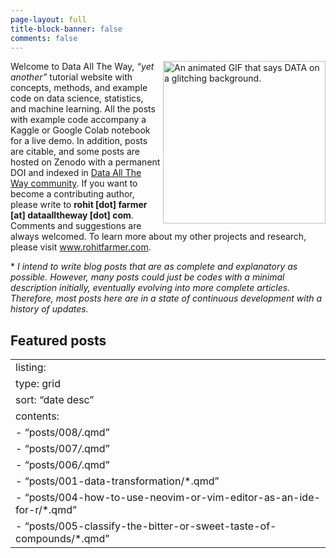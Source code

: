 ```yaml
---
page-layout: full
title-block-banner: false
comments: false
---
```


<p>

<a href="https://giphy.com/gifs/animation-ryan-seslow-3osxYc2axjCJNsCXyE"><img src="https://media.giphy.com/media/3osxYc2axjCJNsCXyE/giphy.gif" alt="An animated GIF that says DATA on a glitching background." align="right" width="260"/></a>

Welcome to Data All The Way, *"yet another"* tutorial website with concepts, methods, and example code on data science, statistics, and machine learning. All the posts with example code accompany a Kaggle or Google Colab notebook for a live demo. In addition, posts are citable, and some posts are hosted on Zenodo with a permanent DOI and indexed in [Data All The Way community](https://zenodo.org/communities/data-all-the-way/). If you want to become a contributing author, please write to **rohit \[dot\] farmer \[at\] dataalltheway \[dot\] com**. Comments and suggestions are always welcomed. To learn more about my other projects and research, please visit [www.rohitfarmer.com](www.rohitfarmer.com).

\* *I intend to write blog posts that are as complete and explanatory as possible. However, many posts could just be codes with a minimal description initially, eventually evolving into more complete articles. Therefore, most posts here are in a state of continuous development with a history of updates.*

</p>

## Featured posts

---
listing:
  type: grid
  sort: "date desc"
  contents:
    - "posts/008*/*.qmd"
    - "posts/007*/*.qmd"
    - "posts/006*/*.qmd"
    - "posts/001-data-transformation/*.qmd"
    - "posts/004-how-to-use-neovim-or-vim-editor-as-an-ide-for-r/*.qmd"
    - "posts/005-classify-the-bitter-or-sweet-taste-of-compounds/*.qmd"
---
